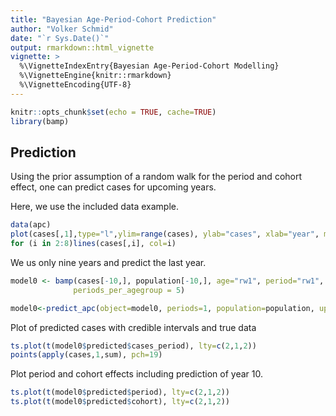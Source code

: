 ```yaml
---
title: "Bayesian Age-Period-Cohort Prediction"
author: "Volker Schmid"
date: "`r Sys.Date()`"
output: rmarkdown::html_vignette
vignette: >
  %\VignetteIndexEntry{Bayesian Age-Period-Cohort Modelling}
  %\VignetteEngine{knitr::rmarkdown}
  %\VignetteEncoding{UTF-8}
---
```


```r
knitr::opts_chunk$set(echo = TRUE, cache=TRUE)
library(bamp)
```

## Prediction

Using the prior assumption of a random walk for the period and cohort effect, one can predict cases for upcoming years. 

Here, we use the included data example. 

```r
data(apc)
plot(cases[,1],type="l",ylim=range(cases), ylab="cases", xlab="year", main="cases per age group")
for (i in 2:8)lines(cases[,i], col=i)
```

We us only nine years and predict the last year.

```r
model0 <- bamp(cases[-10,], population[-10,], age="rw1", period="rw1", cohort="rw1",
              periods_per_agegroup = 5)
```

```r
model0<-predict_apc(object=model0, periods=1, population=population, update = TRUE)
```

Plot of predicted cases with credible intervals and true data
```r
ts.plot(t(model0$predicted$cases_period), lty=c(2,1,2))
points(apply(cases,1,sum), pch=19)
```

Plot period and cohort effects including prediction of year 10.
```r
ts.plot(t(model0$predicted$period), lty=c(2,1,2))
ts.plot(t(model0$predicted$cohort), lty=c(2,1,2))
```